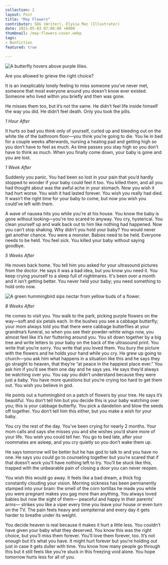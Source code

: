 ```yaml
---
collection: 2
layout: Post
title: "May Flowers"
contributor: SDG (Writer), Elysia Mac (Illustrator)
date: 2021-05-03 07:00:00 +0000
thumbnail: /may-flowers-cover.webp
tags: 
- Nonfiction
featured: true

---
```

<div class="center">
    <img src="{{ site.baseurl }}/uploads/2/may-flowers-cover.png" 
        alt="A butterfly hovers above purple lilies."
        class="w650" />
</div>

Are you allowed to grieve the right choice? 

It is an inexplicably lonely feeling to miss someone you’ve never met, someone that most everyone around you doesn’t know ever existed. Someone who lived within you briefly and then was gone. 

He misses them too, but it’s not the same. He didn’t feel life inside himself the way you did. He didn’t feel death. Only you took the pills.

<p class="center"><em>1 Hour After</em></p>

It hurts so bad you think only of yourself, curled up and bleeding out on the white tile of the bathroom floor—you think you’re going to die. You lie in bed for a couple weeks afterwards, nursing a heating pad and getting high so you don’t have to feel as much. As time passes you stay high so you don’t have to think as much. When you finally come down, your baby is gone and you are lost.

<p class="center"><em>1 Week After</em></p>

Suddenly you panic. You had been so lost in your pain that you’d hardly stopped to wonder if your baby could feel it too. You killed them, and all you had thought about was the awful ache in your stomach. Now you wish it had hurt worse. You wish it had lasted forever. You wish you really had died. It wasn’t the right time for your baby to come, but now you wish you could’ve left with them.

A wave of nausea hits you while you're at his house. You know the baby is gone without looking—you're too scared to anyway. You cry, hysterical. You clean yourself up and walk back out to him like nothing had happened. 
Now you can’t stop shaking. Why didn’t you hold your baby? You would never get another chance. You were a monster. Babies need to be held. Everyone needs to be held. You feel sick. You killed your baby without saying goodbye.

<p class="center"><em>5 Weeks After</em></p>

He moves back home. You tell him you asked for your ultrasound pictures from the doctor. He says it was a bad idea, but you know you need it. You keep crying yourself to a sleep full of nightmares. It's been over a month and it isn’t getting better. You never held your baby; you need something to hold onto now.

<div class="center">
    <img src="{{ site.baseurl }}/uploads/2/may-flowers-2.png" 
        alt="A green hummingbird sips nectar from yellow buds of a flower."
        class="w650" />
</div>

<p class="center"><em>8 Weeks After</em></p>

He comes to visit you. You walk to the park, picking purple flowers on the way—soft and six petals each. In the bushes you see a cabbage butterfly; your mom always told you that there were cabbage butterflies at your grandma’s funeral, so when you see their powder-white wings now, you almost feel like it’s <em>her</em> fluttering around you. You sit down together by a big tree and write letters to your baby on the back of the ultrasound print. You write that you’re sorry. You write that you loved them. You bury the picture with the flowers and he holds your hand while you cry. He grew up going to church—you ask him what happens in a situation like this and he says they go straight to heaven, that they’re “at peace in the happiest place ever.” You ask him if you’d see them one day and he says yes. He says they’d always be watching over you. You say you didn’t understand because they were just a baby. You have more questions but you’re crying too hard to get them out. You wish you believe in god.

He points out a hummingbird on a patch of flowers by your tree. He says it’s beautiful. You don’t tell him but you decide this is your baby watching over you; this is your cabbage butterfly. You pick a dandelion and blow the seeds off together. You don’t tell him this either, but you make a wish for your baby.

You cry the rest of the day. You’ve been crying for nearly 2 months. Your mom calls and says she misses you and she wishes you’d share more of your life. You wish you could tell her. You go to bed late, after your roommates are asleep, and you cry quietly so you don’t wake them up.

He says tomorrow will be better but he has god to talk to and you have no one. He says you could go to counseling together but you’re scared that if that doesn’t work you’ll have nothing left to try. You’ll be stuck like this, trapped with the unbearable pain of closing a door you can never reopen.

You wish this would go away. It feels like a bad dream, a thick fog constantly clouding your vision. Morning sickness has been permanently stamped into your brain: the smell of the corn tortillas he made you while you were pregnant makes you gag more than anything. You always loved babies but now the sight of them— peaceful and happy in their parents’ arms— strikes you like a viper every time you leave your house or even turn on the TV. The pain feels heavy and sempiternal and every day it gets harder to breathe under its weight.

You decide heaven is real because it makes it hurt a little less. You couldn’t have given your baby what they deserved. You know this was the right choice, but you’ll miss them forever. You’ll love them forever, too. It’s not enough but it’s what you have. It might hurt forever but you’re holding out just in case it gets duller with time. You know how many people go through this but it still feels like you’re stuck in this freezing void alone. 
You hope tomorrow hurts less for all of you. 

